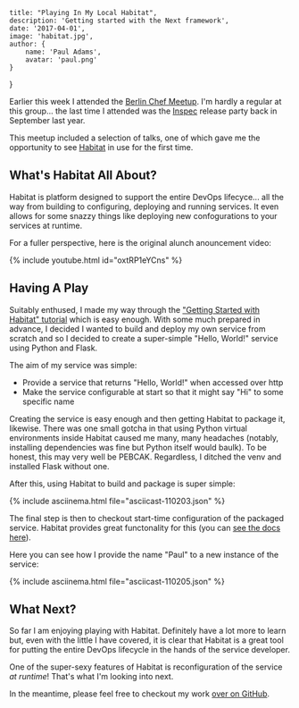 
    title: "Playing In My Local Habitat",
    description: 'Getting started with the Next framework',
    date: '2017-04-01',
    image: 'habitat.jpg',
    author: {
        name: 'Paul Adams',
        avatar: 'paul.png'
    }
}


Earlier this week I attended the [Berlin Chef
Meetup](https://www.meetup.com/berlin-chefs/events/238210151/). I'm
hardly a regular at this group... the last time I attended was the
[Inspec](https://www.chef.io/inspec/) release party back in September
last year.

This meetup included a selection of talks, one of which gave me the
opportunity to see [Habitat](https://habitat.sh) in use for the first
time.

## What's Habitat All About?

Habitat is platform designed to support the entire DevOps
lifecyce... all the way from building to configuring, deploying and
running services. It even allows for some snazzy things like deploying
new confogurations to your services at runtime.

For a fuller perspective, here is the original alunch anouncement
video:

{% include youtube.html id="oxtRP1eYCns" %}

## Having A Play

Suitably enthused, I made my way through the ["Getting Started with
Habitat" tutorial](https://www.habitat.sh/tutorials/) which is easy
enough. With some much prepared in advance, I decided I wanted to
build and deploy my own service from scratch and so I decided to
create a super-simple "Hello, World!" service using Python and Flask.

The aim of my service was simple:

- Provide a service that returns "Hello, World!" when accessed over
  http 
- Make the service configurable at start so that it might say "Hi" to
  some specific name

Creating the service is easy enough and then getting Habitat to
package it, likewise. There was one small gotcha in that using Python
virtual environments inside Habitat caused me many, many headaches
(notably, installing dependencies was fine but Python itself would
baulk). To be honest, this may very well be PEBCAK. Regardless, I
ditched the venv and installed Flask without one.

After this, using Habitat to build and package is super simple:

{% include asciinema.html file="asciicast-110203.json" %}

The final step is then to checkout start-time configuration of the
packaged service. Habitat provides great functonality for this (you
can [see the docs
here](https://www.habitat.sh/tutorials/getting-started/mac/process-build/)).

Here you can see how I provide the name "Paul" to a new instance of
the service:

{% include asciinema.html file="asciicast-110205.json" %}

## What Next?

So far I am enjoying playing with Habitat. Definitely have a lot more
to learn but, even with the little I have covered, it is clear that
Habitat is a great tool for putting the entire DevOps lifecycle in the
hands of the service developer.

One of the super-sexy features of Habitat is reconfiguration of the
service _at runtime_! That's what I'm looking into next.

In the meantime, please feel free to checkout my work [over on
GitHub](https://github.com/therealpadams/habitat-hello-world).